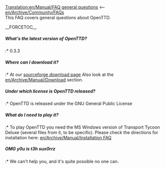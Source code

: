[[Translation:en/Manual/FAQ general questions]]
<-- [[en/Archive/Community/FAQ]]s<br/>
This FAQ covers general questions about OpenTTD.

__FORCETOC__
=====What's the latest version of OpenTTD?=====
:* 0.3.3
=====Where can I download it?=====
:* At our [http://sourceforge.net/project/showfiles.php?group_id=103924&package_id=111717 sourceforge download page] Also look at the [[en/Archive/Manual/Download]] section.
=====Under which license is OpenTTD released?=====
:* OpenTTD is released under the GNU General Public License
=====What do I need to play it?=====
:* To play OpenTTD you need the MS Windows version of Transport Tycoon Deluxe (several files from it, to be specific). Please check the directions for installation here: [[en/Archive/Manual/Installation FAQ]]
=====OMG y0u is t3h sux0rrz=====
:* We can't help you, and it's quite possible no one can.